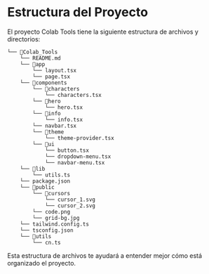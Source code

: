 # Estructura del Proyecto

El proyecto Colab Tools tiene la siguiente estructura de archivos y directorios:

```
└── 📁Colab_Tools
    └── README.md
    └── 📁app
        └── layout.tsx
        └── page.tsx
    └── 📁components
        └── 📁characters
            └── characters.tsx
        └── 📁hero
            └── hero.tsx
        └── 📁info
            └── info.tsx
        └── navbar.tsx
        └── 📁theme
            └── theme-provider.tsx
        └── 📁ui
            └── button.tsx
            └── dropdown-menu.tsx
            └── navbar-menu.tsx
    └── 📁lib
        └── utils.ts
    └── package.json
    └── 📁public
        └── 📁cursors
            └── cursor_1.svg
            └── cursor_2.svg
        └── code.png
        └── grid-bg.jpg
    └── tailwind.config.ts
    └── tsconfig.json
    └── 📁utils
        └── cn.ts
```
Esta estructura de archivos te ayudará a entender mejor cómo está organizado el proyecto.